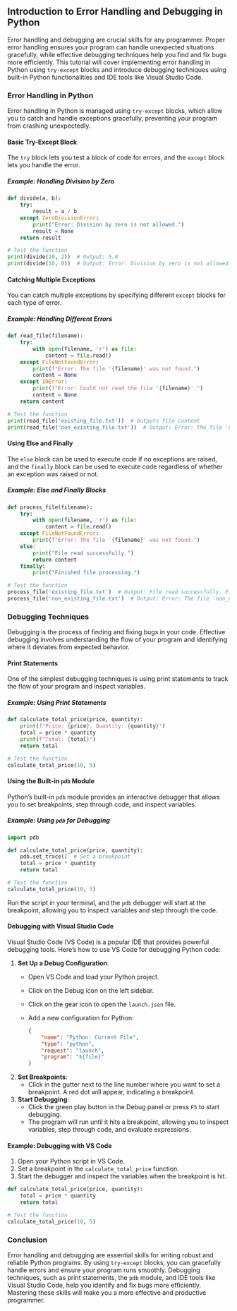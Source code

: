 ## Introduction to Error Handling and Debugging in Python

Error handling and debugging are crucial skills for any programmer. Proper error handling ensures your program can handle unexpected situations gracefully, while effective debugging techniques help you find and fix bugs more efficiently. This tutorial will cover implementing error handling in Python using `try-except` blocks and introduce debugging techniques using built-in Python functionalities and IDE tools like Visual Studio Code.

### Error Handling in Python

Error handling in Python is managed using `try-except` blocks, which allow you to catch and handle exceptions gracefully, preventing your program from crashing unexpectedly.

#### Basic Try-Except Block

The `try` block lets you test a block of code for errors, and the `except` block lets you handle the error.

##### Example: Handling Division by Zero

```python
def divide(a, b):
    try:
        result = a / b
    except ZeroDivisionError:
        print("Error: Division by zero is not allowed.")
        result = None
    return result

# Test the function
print(divide(10, 2))  # Output: 5.0
print(divide(10, 0))  # Output: Error: Division by zero is not allowed. None
```

#### Catching Multiple Exceptions

You can catch multiple exceptions by specifying different `except` blocks for each type of error.

##### Example: Handling Different Errors

```python
def read_file(filename):
    try:
        with open(filename, 'r') as file:
            content = file.read()
    except FileNotFoundError:
        print(f"Error: The file '{filename}' was not found.")
        content = None
    except IOError:
        print(f"Error: Could not read the file '{filename}'.")
        content = None
    return content

# Test the function
print(read_file('existing_file.txt'))  # Outputs file content
print(read_file('non_existing_file.txt'))  # Output: Error: The file 'non_existing_file.txt' was not found.
```

#### Using Else and Finally

The `else` block can be used to execute code if no exceptions are raised, and the `finally` block can be used to execute code regardless of whether an exception was raised or not.

##### Example: Else and Finally Blocks

```python
def process_file(filename):
    try:
        with open(filename, 'r') as file:
            content = file.read()
    except FileNotFoundError:
        print(f"Error: The file '{filename}' was not found.")
    else:
        print("File read successfully.")
        return content
    finally:
        print("Finished file processing.")

# Test the function
process_file('existing_file.txt')  # Output: File read successfully. Finished file processing.
process_file('non_existing_file.txt')  # Output: Error: The file 'non_existing_file.txt' was not found. Finished file processing.
```

### Debugging Techniques

Debugging is the process of finding and fixing bugs in your code. Effective debugging involves understanding the flow of your program and identifying where it deviates from expected behavior.

#### Print Statements

One of the simplest debugging techniques is using print statements to track the flow of your program and inspect variables.

##### Example: Using Print Statements

```python
def calculate_total_price(price, quantity):
    print(f"Price: {price}, Quantity: {quantity}")
    total = price * quantity
    print(f"Total: {total}")
    return total

# Test the function
calculate_total_price(10, 5)
```

#### Using the Built-in `pdb` Module

Python's built-in `pdb` module provides an interactive debugger that allows you to set breakpoints, step through code, and inspect variables.

##### Example: Using `pdb` for Debugging

```python
import pdb

def calculate_total_price(price, quantity):
    pdb.set_trace()  # Set a breakpoint
    total = price * quantity
    return total

# Test the function
calculate_total_price(10, 5)
```

Run the script in your terminal, and the `pdb` debugger will start at the breakpoint, allowing you to inspect variables and step through the code.

#### Debugging with Visual Studio Code

Visual Studio Code (VS Code) is a popular IDE that provides powerful debugging tools. Here’s how to use VS Code for debugging Python code:

1. **Set Up a Debug Configuration**:
    - Open VS Code and load your Python project.
    - Click on the Debug icon on the left sidebar.
    - Click on the gear icon to open the `launch.json` file.
    - Add a new configuration for Python:
      ```json
      {
          "name": "Python: Current File",
          "type": "python",
          "request": "launch",
          "program": "${file}"
      }
      ```

2. **Set Breakpoints**:
    - Click in the gutter next to the line number where you want to set a breakpoint. A red dot will appear, indicating a breakpoint.

3. **Start Debugging**:
    - Click the green play button in the Debug panel or press `F5` to start debugging.
    - The program will run until it hits a breakpoint, allowing you to inspect variables, step through code, and evaluate expressions.

#### Example: Debugging with VS Code

1. Open your Python script in VS Code.
2. Set a breakpoint in the `calculate_total_price` function.
3. Start the debugger and inspect the variables when the breakpoint is hit.

```python
def calculate_total_price(price, quantity):
    total = price * quantity
    return total

# Test the function
calculate_total_price(10, 5)
```

### Conclusion

Error handling and debugging are essential skills for writing robust and reliable Python programs. By using `try-except` blocks, you can gracefully handle errors and ensure your program runs smoothly. Debugging techniques, such as print statements, the `pdb` module, and IDE tools like Visual Studio Code, help you identify and fix bugs more efficiently. Mastering these skills will make you a more effective and productive programmer.